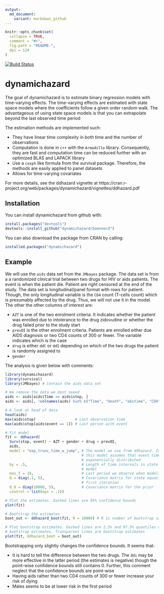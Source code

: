 ```yaml
---
output:
  md_document:
    variant: markdown_github
---
```


```r
knitr::opts_chunk$set(
  collapse = TRUE,
  comment = "#>",
  fig.path = "README-",
  dpi = 124
)
```

[![Build Status](https://travis-ci.org/boennecd/dynamichazard.svg?branch=master,osx)](https://travis-ci.org/boennecd/dynamichazard)

# dynamichazard

The goal of dynamichazard is to estimate binary regression models with time-varying effects. The time-varying effects are estimated with state space models where the coefficients follow a given order random walk. The advantageous of using state space models is that you can extrapolate beyond the last observed time period  

The estimation methods are implemented such: 

* They have linear time complexity in both time and the number of observations
* Computation is done in `c++` with the `Armadillo` library. Consequently, they are fast and computation time can be reduced further with an optimized BLAS and LAPACK library
* Use a `coxph` like formula from the survival package. Therefore, the methods are easily applied to panel datasets
* Allows for time-varying covariates

For more details, see the ddhazard vignette at https://cran.r-project.org/web/packages/dynamichazard/vignettes/ddhazard.pdf

## Installation

You can install dynamichazard from github with:

```R
install.packages("devtools")
devtools::install_github("dynamichazard/boennecd")
```

You can also download the package from CRAN by calling:

```R
installed.packages("dynamichazard")
```

## Example
We will use the `aids` data set from the `JMbayes` package. The data set is from a a randomized clinical trial between two drugs for HIV or aids patients. The event is when the patient die. Patient are right censored at the end of the study. The data set is longitudinal/panel format with rows for patient. Though, the only longitudinal variable is the `CD4` count (T-cells count) which is presumably affected by the drug. Thus, we will not use it in the model. The other the other columns of interest are:

* `AZT` is one of the two enrolment criteria. It indicates whether the patient was enrolled due to intolerance to the drug zidovudine or whether the drug failed prior to the study start
* `prevOI` is the other enrolment criteria. Patients are enrolled either due  AIDS diagnosis or two CD4 counts of 300 or fewer. The variable indicates which is the case
* `drug` is either `ddC` or `ddI` depending on which of the two drugs the patient is randomly assigned to
* `gender`

The analysis is given below with comments:

```r
library(dynamichazard)
library(survival)
library(JMbayes) # Contain the aids data set

# We remove the data we dont neeed
aids <- aids[aids$Time == aids$stop, ]
aids <- aids[, !colnames(aids) %in% c("Time", "death", "obstime", "CD4")]

# A look at head of data
head(aids)
max(aids$stop)                  # Last observation time
max(aids$stop[aids$event == 1]) # Last person with event

# Fit model
fit <- ddhazard(
  Surv(stop, event) ~ AZT + gender + drug + prevOI,
  aids,
  model = "exp_trunc_time_w_jump", # The model we use from ddhazard. In short, 
                                   # this model assumes that event times are 
                                   # exponentially distributed
  by = .5,                         # Length of time intervals in state space 
                                   # model
  max_T = 19,                      # Last period we observe when modeling
  Q = diag(.1, 5),                 # Covariance matrix for state equation in 
                                   # first iteration
  Q_0 = diag(10000, 5),            # Covariance matrix for the prior
  control = list(eps = .1))

# Plot the estimates. Dashed lines are 95% confidence bounds
plot(fit)

# Bootstrap the estimates
boot_out <- ddhazard_boot(fit, R = 10000) # R is number of bootstrap samples

# Plot bootstrap estimates. Dashed lines are 2.5% and 97.5% quantiles of the 
# bootstrap estimates. Transparent lines are bootstrap estimates
plot(fit, ddhazard_boot = boot_out)
```

Bootstrapping only slightly changes the confidence bounds. It seems that:

* It is hard to tell the difference between the two drugs. The `ddi` may be more effective in the latter period (the estimates is negative) though the point-wise confidence bounds still contains 0. Further, this comment neglect that the confidence bounds are point-wise 
* Having aids rather than two CD4 counts of 300 or fewer increase your risk of dying
* Males seems to be at lower risk in the first period

